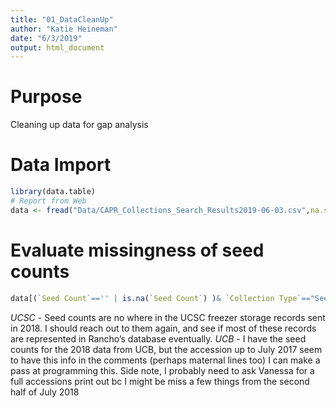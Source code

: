 ```yaml
---
title: "01_DataCleanUp"
author: "Katie Heineman"
date: "6/3/2019"
output: html_document
---
```

# Purpose

Cleaning up data for gap analysis

# Data Import
```r
library(data.table)
# Report from Web
data <- fread("Data/CAPR_Collections_Search_Results2019-06-03.csv",na.strings=c("",NULL,NA))

```

# Evaluate missingness of seed counts

```r
data[(`Seed Count`=='' | is.na(`Seed Count`) )& `Collection Type`=="Seed", .(Count=.N),by=c("Primary Seed Bank")]
```

*UCSC* - Seed counts are no where in the UCSC freezer storage records sent in 2018. I should reach out to them again, and see if most of these records are represented in Rancho's database eventually.
*UCB* - I have the seed counts for the 2018 data from UCB, but the accession up to July 2017 seem to have this info in the comments (perhaps maternal lines too) I can make a pass at programming this. Side note, I probably need to ask Vanessa for a full accessions print out bc I might be miss a few things from the second half of July 2018 






